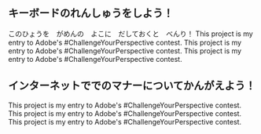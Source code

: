 ## キーボードのれんしゅうをしよう！

<ProjectCard title="ローマ字表" link="https://arschool.co.jp/blog/wp-content/uploads/2020/05/0b0da253b100b715a43bb24ef61cd529.pdf" bg="linear-gradient(to right, #D4145A 0%, #FBB03B 100%)">
このひょうを　がめんの　よこに　だしておくと　べんり！
</ProjectCard>

<ProjectCard title="めざせ！タイピングマスター - FMVキッズ : 富士通パソコン" link="https://azby.fmworld.net/kids/typing/" bg="linear-gradient(to right, #D4145A 0%, #FBB03B 100%)">
This project is my entry to Adobe's #ChallengeYourPerspective contest.
</ProjectCard>

<ProjectCard title="こどもタイピング | タイピング練習の「マイタイピング」" link="https://typing.twi1.me/game/3880" bg="linear-gradient(to right, #D4145A 0%, #FBB03B 100%)">
This project is my entry to Adobe's #ChallengeYourPerspective contest.
</ProjectCard>

<ProjectCard title="【寿司打】WebGL版" link="http://typingx0.net/sushida/" bg="linear-gradient(to right, #D4145A 0%, #FBB03B 100%)">
This project is my entry to Adobe's #ChallengeYourPerspective contest.
</ProjectCard>

## インターネットででのマナーについてかんがえよう！

<ProjectCard title="教えて！なるほど！インターネット｜進研ゼミ小学講座の会員サイト【チャレンジウェブ】" link="https://sgaku.benesse.ne.jp/sho/all/others/oshiete/" bg="linear-gradient(to right, #D4145A 0%, #FBB03B 100%)">
This project is my entry to Adobe's #ChallengeYourPerspective contest.
</ProjectCard>

<ProjectCard title="title" link="#" bg="linear-gradient(to right, #D4145A 0%, #FBB03B 100%)">
This project is my entry to Adobe's #ChallengeYourPerspective contest.
</ProjectCard>

<ProjectCard title="title" link="#" bg="linear-gradient(to right, #D4145A 0%, #FBB03B 100%)">
This project is my entry to Adobe's #ChallengeYourPerspective contest.
</ProjectCard>

